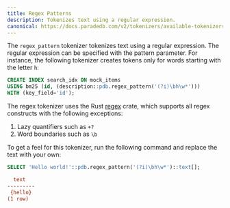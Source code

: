 ```yaml
---
title: Regex Patterns
description: Tokenizes text using a regular expression.
canonical: https://docs.paradedb.com/v2/tokenizers/available-tokenizers/regex
---
```


The `regex_pattern` tokenizer tokenizes text using a regular expression. The regular expression can be specified with the pattern parameter.
For instance, the following tokenizer creates tokens only for words starting with the letter `h`:

```sql
CREATE INDEX search_idx ON mock_items
USING bm25 (id, (description::pdb.regex_pattern('(?i)\bh\w*')))
WITH (key_field='id');
```

The regex tokenizer uses the Rust [regex](https://docs.rs/regex/latest/regex/) crate, which supports all regex constructs with the following
exceptions:

1. Lazy quantifiers such as `+?`
2. Word boundaries such as `\b`

To get a feel for this tokenizer, run the following command and replace the text with your own:

```sql
SELECT 'Hello world!'::pdb.regex_pattern('(?i)\bh\w*')::text[];
```

```ini Expected Response
  text
---------
 {hello}
(1 row)
```
